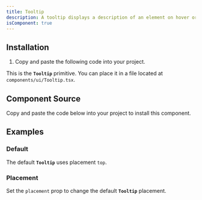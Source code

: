 ```yaml
---
title: Tooltip
description: A tooltip displays a description of an element on hover or focus.
isComponent: true
---
```


## Installation

1. Copy and paste the following code into your project.

This is the **`Tooltip`** primitive. You can place it in a file located at `components/ui/Tooltip.tsx`.

## Component Source

Copy and paste the code below into your project to install this component.

<ComponentSource src="../../packages/ui/src/Tooltip.tsx" />

## Examples

### Default

The default **`Tooltip`** uses placement `top`.

<ComponentExample name="Tooltip" story="default" />

### Placement

Set the `placement` prop to change the default **`Tooltip`** placement.

<ComponentExample name="Tooltip" story="placement" />
